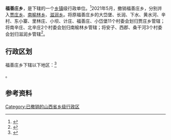{{中国乡级行政区|14/06/02/203/000}}

'''福善庄乡'''，是{{PRC admin/fullname|14/06/02/203/000|3}}下辖的一个[[乡镇|乡镇]]级行政单位。<ref>{{PRC admin/ref sgc|{{PRC admin/parent|14/06/02/203/000}}}}</ref>2021年5月，撤销福善庄乡，分别并入[[贾庄乡_(朔州市)|贾庄乡]]、[[南榆林乡_(朔州市)|南榆林乡]]、[[滋润乡|滋润乡]]。将原福善庄乡的大岱堡、长润、下水、黄水河、辛村、东小寨、里林庄、小坝、计庄、福善庄、小岱堡11个村委会划归贾庄乡管辖；将南辛庄、北辛庄2个村委会划归南榆林乡管辖；将安子、西郡、桑干河3个村委会划归滋润乡管辖<ref>{{Cite web|title=朔州市人民政府门户网站|url=http://www.shuozhou.gov.cn/xwzx/gggs/202104/t20210419_332498.html|access-date=2022-06-09|work=www.shuozhou.gov.cn}}</ref>。

== 行政区划 ==

福善庄乡下辖以下地区：<ref>{{PRC admin/ref sgc|14/06/02/203/000}}</ref>

{{PRC admin/children|14/06/02/203/000}}。

== 参考资料 ==

{{reflist}}

{{行政区划小作品}}
{{PRC admin/navcat|14/06/02/203/000}}

[[Category:已撤销的山西省乡级行政区|Category:已撤销的山西省乡级行政区]]